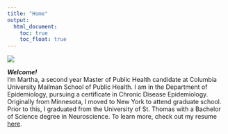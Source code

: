 ```yaml
---
title: "Home"
output: 
  html_document:
    toc: true
    toc_float: true
---
```

![](images/martha.jpeg) 

**_Welcome!_** <br />
I'm Martha, a second year Master of Public Health candidate at Columbia University Mailman School of Public Health. I am in the Department of Epidemiology, pursuing a certificate in Chronic Disease Epidemiology. Originally from Minnesota, I moved to New York to attend graduate school. Prior to this, I graduated from the University of St. Thomas with a Bachelor of Science degree in Neuroscience. To learn more, check out my resume [here](resume.html). 